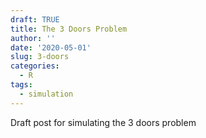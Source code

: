 ```yaml
---
draft: TRUE
title: The 3 Doors Problem
author: ''
date: '2020-05-01'
slug: 3-doors
categories:
  - R
tags:
  - simulation
---
```


Draft post for simulating the 3 doors problem